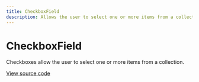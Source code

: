 ```yaml
---
title: CheckboxField
description: Allows the user to select one or more items from a collection.
---
```


# CheckboxField

Checkboxes allow the user to select one or more items from a collection.

[View source code](https://github.com/Spendesk/grapes/tree/master/src/components/CheckboxField)
